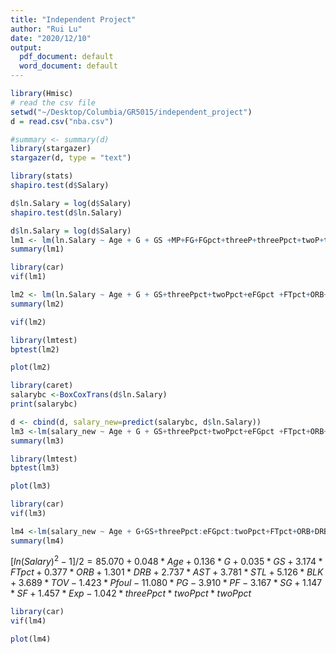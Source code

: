 ```yaml
---
title: "Independent Project"
author: "Rui Lu"
date: "2020/12/10"
output:
  pdf_document: default
  word_document: default
---
```


```r
library(Hmisc)
# read the csv file
setwd("~/Desktop/Columbia/GR5015/independent_project")
d = read.csv("nba.csv")

#summary <- summary(d)
library(stargazer)
stargazer(d, type = "text")
```


```r
library(stats)
shapiro.test(d$Salary)
```

```r
d$ln.Salary = log(d$Salary)
shapiro.test(d$ln.Salary)
```





```r
d$ln.Salary = log(d$Salary)
lm1 <- lm(ln.Salary ~ Age + G + GS +MP+FG+FGpct+threeP+threePpct+twoP+twoPpct+eFGpct+FT +FTpct+ORB+DRB+AST+STL+BLK+TOV+Pfoul+PTSperG+PG+PF+SG+SF+Exp, data=d)
summary(lm1)
```

```r
library(car)
vif(lm1)
```

```r
lm2 <- lm(ln.Salary ~ Age + G + GS+threePpct+twoPpct+eFGpct +FTpct+ORB+DRB+AST+STL+BLK+TOV+Pfoul+PG+PF+SG+SF+Exp, data=d)
summary(lm2)
```


```r

vif(lm2)
```


```r
library(lmtest)
bptest(lm2)
```

```r
plot(lm2)
```



```r
library(caret)
salarybc <-BoxCoxTrans(d$ln.Salary)
print(salarybc)
```

```r
d <- cbind(d, salary_new=predict(salarybc, d$ln.Salary))
lm3 <-lm(salary_new ~ Age + G + GS+threePpct+twoPpct+eFGpct +FTpct+ORB+DRB+AST+STL+BLK+TOV+Pfoul+PG+PF+SG+SF+Exp, data=d)
summary(lm3)
```

```r
library(lmtest)
bptest(lm3)
```

```r
plot(lm3)
```

```r
library(car)
vif(lm3)
```

```r
lm4 <-lm(salary_new ~ Age + G+GS+threePpct:eFGpct:twoPpct+FTpct+ORB+DRB+AST+STL+BLK+TOV+Pfoul+PG+PF+SG+SF+Exp, data=d)
summary(lm4)
```

$[ln(Salary)^2 - 1]/ 2 = 85.070 + 0.048*Age + 0.136*G + 0.035*GS + 3.174*FTpct+0.377*ORB+1.301*DRB+2.737*AST+3.781*STL+5.126*BLK+3.689*TOV-1.423*Pfoul-11.080*PG-3.910*PF-3.167*SG+1.147*SF+1.457*Exp-1.042*threePpct*twoPpct*twoPpct$





```r
library(car)
vif(lm4)
```

```r
plot(lm4)
```
